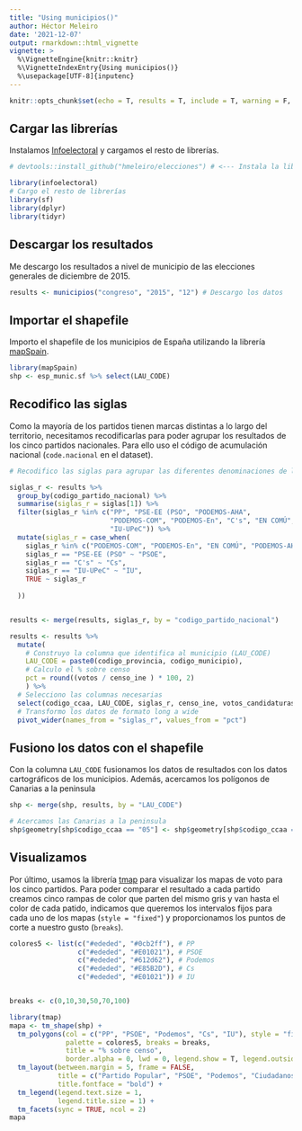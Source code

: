 ```yaml
---
title: "Using municipios()"
author: Héctor Meleiro
date: '2021-12-07'
output: rmarkdown::html_vignette
vignette: >
  %\VignetteEngine{knitr::knitr}
  %\VignetteIndexEntry{Using municipios()}
  %\usepackage[UTF-8]{inputenc}
---
```



```r
knitr::opts_chunk$set(echo = T, results = T, include = T, warning = F, message = F)
```

## Cargar las librerías

Instalamos [Infoelectoral](https://hmeleiro.github.io/infoelectoral/) y cargamos el resto de librerías.
```r
# devtools::install_github("hmeleiro/elecciones") # <--- Instala la librería elecciones

library(infoelectoral)
# Cargo el resto de librerías
library(sf)
library(dplyr)
library(tidyr)

```

## Descargar los resultados

Me descargo los resultados a nivel de municipio de las elecciones generales de diciembre de 2015.
```r

results <- municipios("congreso", "2015", "12") # Descargo los datos

```

## Importar el shapefile
Importo el shapefile de los municipios de España utilizando la librería [mapSpain](https://github.com/rOpenSpain/mapSpain). 

```r
library(mapSpain)
shp <- esp_munic.sf %>% select(LAU_CODE)
```


## Recodifico las siglas

Como la mayoría de los partidos tienen marcas distintas a lo largo del territorio, necesitamos recodificarlas para poder agrupar los resultados de los cinco partidos nacionales. Para ello uso el código de acumulación nacional (`code.nacional` en el dataset).

```r

# Recodifico las siglas para agrupar las diferentes denominaciones de los cinco partidos nacionales

siglas_r <- results %>% 
  group_by(codigo_partido_nacional) %>% 
  summarise(siglas_r = siglas[1]) %>% 
  filter(siglas_r %in% c("PP", "PSE-EE (PSO", "PODEMOS-AHA",
                         "PODEMOS-COM", "PODEMOS-En", "C's", "EN COMÚ",
                         "IU-UPeC")) %>% 
  mutate(siglas_r = case_when(
    siglas_r %in% c("PODEMOS-COM", "PODEMOS-En", "EN COMÚ", "PODEMOS-AHA") ~ "Podemos",
    siglas_r == "PSE-EE (PSO" ~ "PSOE",
    siglas_r == "C's" ~ "Cs",
    siglas_r == "IU-UPeC" ~ "IU",
    TRUE ~ siglas_r
    
  ))


results <- merge(results, siglas_r, by = "codigo_partido_nacional")

results <- results %>% 
  mutate(
    # Construyo la columna que identifica al municipio (LAU_CODE)
    LAU_CODE = paste0(codigo_provincia, codigo_municipio),
    # Calculo el % sobre censo
    pct = round((votos / censo_ine ) * 100, 2)
    ) %>% 
  # Selecciono las columnas necesarias
  select(codigo_ccaa, LAU_CODE, siglas_r, censo_ine, votos_candidaturas, pct) %>% 
  # Transformo los datos de formato long a wide
  pivot_wider(names_from = "siglas_r", values_from = "pct")


```

## Fusiono los datos con el shapefile

Con la columna `LAU_CODE` fusionamos los datos de resultados con los datos cartográficos de los municipios. Además, acercamos los polígonos de Canarias a la peninsula

```r
shp <- merge(shp, results, by = "LAU_CODE")

# Acercamos las Canarias a la peninsula
shp$geometry[shp$codigo_ccaa == "05"] <- shp$geometry[shp$codigo_ccaa == "05"] + c(5, 5)

```

## Visualizamos

Por último, usamos la librería [tmap](https://github.com/mtennekes/tmap) para visualizar los mapas de voto para los cinco partidos. Para poder comparar el resultado a cada partido creamos cinco rampas de color que parten del mismo gris y van hasta el color de cada patido, indicamos que queremos los intervalos fijos para cada uno de los mapas (`style = "fixed"`) y proporcionamos los puntos de corte a nuestro gusto (`breaks`).

```r
colores5 <- list(c("#ededed", "#0cb2ff"), # PP
                 c("#ededed", "#E01021"), # PSOE
                 c("#ededed", "#612d62"), # Podemos
                 c("#ededed", "#E85B2D"), # Cs
                 c("#ededed", "#E01021")) # IU


breaks <- c(0,10,30,50,70,100)

library(tmap)
mapa <- tm_shape(shp) + 
  tm_polygons(col = c("PP", "PSOE", "Podemos", "Cs", "IU"), style = "fixed", 
              palette = colores5, breaks = breaks,
              title = "% sobre censo", 
              border.alpha = 0, lwd = 0, legend.show = T, legend.outside = T) +
  tm_layout(between.margin = 5, frame = FALSE,
            title = c("Partido Popular", "PSOE", "Podemos", "Ciudadanos", "Izquierda Unida"),
            title.fontface = "bold") +
  tm_legend(legend.text.size = 1, 
            legend.title.size = 1) +
  tm_facets(sync = TRUE, ncol = 2)
mapa
```


